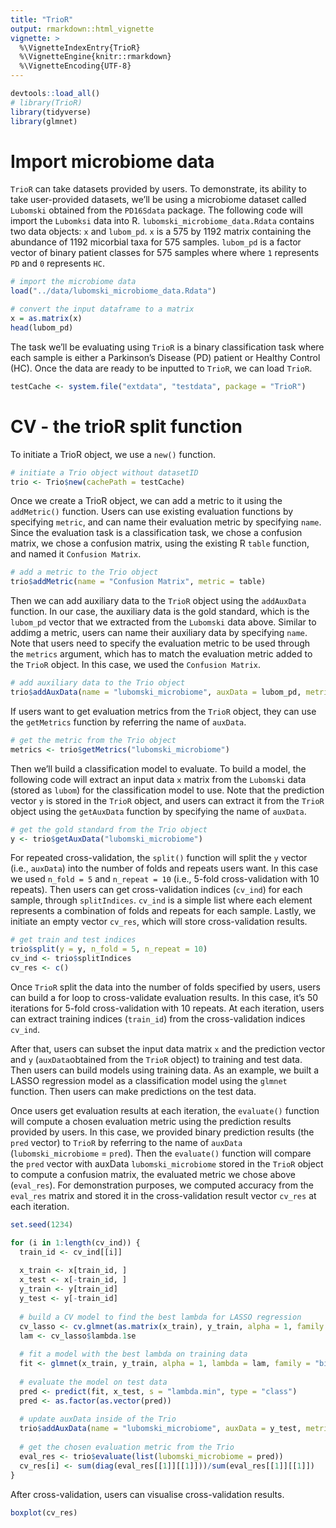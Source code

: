 ```yaml
---
title: "TrioR"
output: rmarkdown::html_vignette
vignette: >
  %\VignetteIndexEntry{TrioR}
  %\VignetteEngine{knitr::rmarkdown}
  %\VignetteEncoding{UTF-8}
--- 
```


```r
devtools::load_all()
# library(TrioR)
library(tidyverse)
library(glmnet)
```

# Import microbiome data

`TrioR` can take datasets provided by users. To demonstrate, its ability to take user-provided datasets, we'll be using a microbiome dataset called `Lubomski` obtained from the `PD16Sdata` package. The following code will import the `Lubomksi` data into R. `lubomski_microbiome_data.Rdata` contains two data objects: `x` and `lubom_pd`. `x` is a 575 by 1192 matrix containing the abundance of 1192 micorbial taxa for 575 samples. `lubom_pd` is a factor vector of binary patient classes for 575 samples where where `1` represents `PD` and `0` represents `HC`.

```r
# import the microbiome data
load("../data/lubomski_microbiome_data.Rdata")

# convert the input dataframe to a matrix
x = as.matrix(x)
head(lubom_pd)
```

The task we'll be evaluating using `TrioR` is a binary classification task where each sample is either a Parkinson's Disease (PD) patient or Healthy Control (HC). Once the data are ready to be inputted to `TrioR`, we can load `TrioR`.

```r
testCache <- system.file("extdata", "testdata", package = "TrioR")
```

# CV - the trioR split function

To initiate a TrioR object, we use a `new()` function.

```r
# initiate a Trio object without datasetID
trio <- Trio$new(cachePath = testCache)
```

Once we create a TrioR object, we can add a metric to it using the `addMetric()` function. Users can use existing evaluation functions by specifying `metric`, and can name their evaluation metric by specifying `name`. Since the evaluation task is a classification task, we chose a confusion matrix, we chose a confusion matrix, using the existing R `table` function, and named it `Confusion Matrix`.

```r
# add a metric to the Trio object
trio$addMetric(name = "Confusion Matrix", metric = table)
```

Then we can add auxiliary data to the `TrioR` object using the `addAuxData` function. In our case, the auxiliary data is the gold standard, which is the `lubom_pd` vector that we extracted from the `Lubomski` data above. Similar to addimg a metric, users can name their auxiliary data by specifying `name`. Note that users need to specify the evaluation metric to be used through the `metrics` argument, which has to match the evaluation metric added to the `TrioR` object. In this case, we used the `Confusion Matrix`.

```r
# add auxiliary data to the Trio object
trio$addAuxData(name = "lubomski_microbiome", auxData = lubom_pd, metrics = "Confusion Matrix")
```

If users want to get evaluation metrics from the `TrioR` object, they can use the `getMetrics` function by referring the name of `auxData`.

```r
# get the metric from the Trio object
metrics <- trio$getMetrics("lubomski_microbiome")
```

Then we'll build a classification model to evaluate. To build a model, the following code will extract an input data `x` matrix from the `Lubomski` data (stored as `lubom`) for the classification model to use. Note that the prediction vector `y` is stored in the `TrioR` object, and users can extract it from the `TrioR` object using the `getAuxData` function by specifying the name of `auxData`.

```r
# get the gold standard from the Trio object
y <- trio$getAuxData("lubomski_microbiome")
```

For repeated cross-validation, the `split()` function will split the `y` vector (i.e., `auxData`) into the number of folds and repeats users want. In this case we used `n_fold = 5` and `n_repeat = 10` (i.e., 5-fold cross-validation with 10 repeats). Then users can get cross-validation indices (`cv_ind`) for each sample, through `splitIndices`. `cv_ind` is a simple list where each element represents a combination of folds and repeats for each sample. Lastly, we initiate an empty vector `cv_res`, which will store cross-validation results.

```r
# get train and test indices
trio$split(y = y, n_fold = 5, n_repeat = 10)
cv_ind <- trio$splitIndices
cv_res <- c()
```

Once `TrioR` split the data into the number of folds specified by users, users can build a for loop to cross-validate evaluation results. In this case, it's 50 iterations for 5-fold cross-validation with 10 repeats. At each iteration, users can extract training indices (`train_id`) from the cross-validation indices `cv_ind`.

After that, users can subset the input data matrix `x` and the prediction vector and `y` (`auxData`obtained from the `TrioR` object) to training and test data. Then users can build models using training data. As an example, we built a LASSO regression model as a classification model using the `glmnet` function. Then users can make predictions on the test data.


Once users get evaluation results at each iteration, the `evaluate()` function will compute a chosen evaluation metric using the prediction results provided by users. In this case, we provided binary prediction results (the `pred` vector) to `TrioR` by referring to the name of `auxData` (`lubomski_microbiome` = `pred`). Then the `evaluate()` function will compare the `pred` vector with auxData `lubomski_microbiome` stored in the `TrioR` object to compute a confusion matrix, the evaluated metric we chose above (`eval_res`). For demonstration purposes, we computed accuracy from the `eval_res` matrix and stored it in the cross-validation result vector `cv_res` at each iteration.

```r
set.seed(1234)

for (i in 1:length(cv_ind)) {
  train_id <- cv_ind[[i]]
  
  x_train <- x[train_id, ]
  x_test <- x[-train_id, ]
  y_train <- y[train_id]
  y_test <- y[-train_id]
  
  # build a CV model to find the best lambda for LASSO regression
  cv_lasso <- cv.glmnet(as.matrix(x_train), y_train, alpha = 1, family = "binomial")
  lam <- cv_lasso$lambda.1se
  
  # fit a model with the best lambda on training data
  fit <- glmnet(x_train, y_train, alpha = 1, lambda = lam, family = "binomial")
  
  # evaluate the model on test data
  pred <- predict(fit, x_test, s = "lambda.min", type = "class")
  pred <- as.factor(as.vector(pred))
  
  # update auxData inside of the Trio
  trio$addAuxData(name = "lubomski_microbiome", auxData = y_test, metrics = "Confusion Matrix")
  
  # get the chosen evaluation metric from the Trio
  eval_res <- trio$evaluate(list(lubomski_microbiome = pred))
  cv_res[i] <- sum(diag(eval_res[[1]][[1]]))/sum(eval_res[[1]][[1]])
}
```

After cross-validation, users can visualise cross-validation results.

```r
boxplot(cv_res)
```
